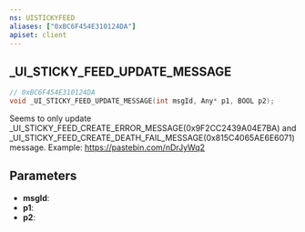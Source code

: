 ```yaml
---
ns: UISTICKYFEED
aliases: ["0xBC6F454E310124DA"]
apiset: client
---
```

## _UI_STICKY_FEED_UPDATE_MESSAGE

```c
// 0xBC6F454E310124DA
void _UI_STICKY_FEED_UPDATE_MESSAGE(int msgId, Any* p1, BOOL p2);
```

Seems to only update _UI_STICKY_FEED_CREATE_ERROR_MESSAGE(0x9F2CC2439A04E7BA) and _UI_STICKY_FEED_CREATE_DEATH_FAIL_MESSAGE(0x815C4065AE6E6071) message.
Example: https://pastebin.com/nDrJyWq2

## Parameters
* **msgId**:
* **p1**:
* **p2**: